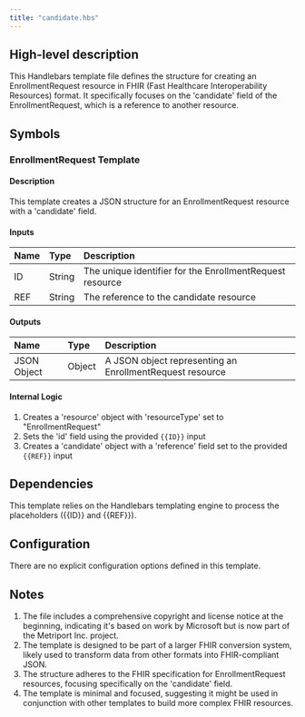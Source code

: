 ```yaml
---
title: "candidate.hbs"
---
```


## High-level description
This Handlebars template file defines the structure for creating an EnrollmentRequest resource in FHIR (Fast Healthcare Interoperability Resources) format. It specifically focuses on the 'candidate' field of the EnrollmentRequest, which is a reference to another resource.

## Symbols

### EnrollmentRequest Template
#### Description
This template creates a JSON structure for an EnrollmentRequest resource with a 'candidate' field.

#### Inputs
| Name | Type | Description |
|:-----|:-----|:------------|
| ID | String | The unique identifier for the EnrollmentRequest resource |
| REF | String | The reference to the candidate resource |

#### Outputs
| Name | Type | Description |
|:-----|:-----|:------------|
| JSON Object | Object | A JSON object representing an EnrollmentRequest resource |

#### Internal Logic
1. Creates a 'resource' object with 'resourceType' set to "EnrollmentRequest"
2. Sets the 'id' field using the provided `{{ID}}` input
3. Creates a 'candidate' object with a 'reference' field set to the provided `{{REF}}` input

## Dependencies
This template relies on the Handlebars templating engine to process the placeholders ({{ID}} and {{REF}}).

## Configuration
There are no explicit configuration options defined in this template.

## Notes
1. The file includes a comprehensive copyright and license notice at the beginning, indicating it's based on work by Microsoft but is now part of the Metriport Inc. project.
2. The template is designed to be part of a larger FHIR conversion system, likely used to transform data from other formats into FHIR-compliant JSON.
3. The structure adheres to the FHIR specification for EnrollmentRequest resources, focusing specifically on the 'candidate' field.
4. The template is minimal and focused, suggesting it might be used in conjunction with other templates to build more complex FHIR resources.